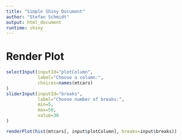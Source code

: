```yaml
---
title: "Simple Shiny Document"
author: "Stefan Schmidt"
output: html_document
runtime: shiny
---
```


# Render Plot

```r
selectInput(inputId="plotColumn",
            label="Choose a column:",
            choices=names(mtcars)
)
sliderInput(inputId="breaks",
            label="Choose number of breaks:",
            min=5,
            max=50,
            value=30
)
```

```r
renderPlot(hist(mtcars[, input$plotColumn], breaks=input$breaks))
```